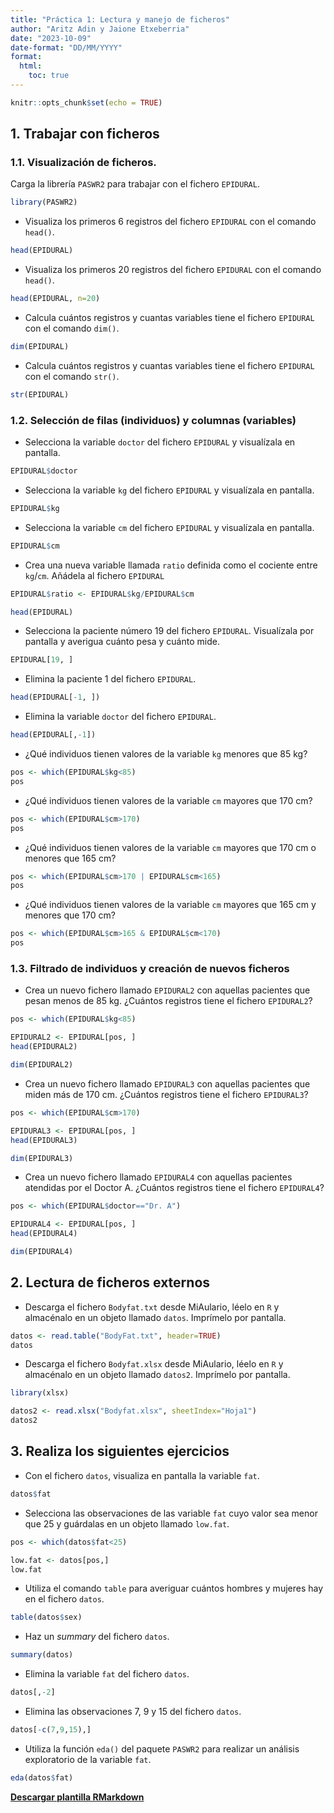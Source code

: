---
title: "Práctica 1: Lectura y manejo de ficheros"
author: "Aritz Adin y Jaione Etxeberria"
date: "2023-10-09"
date-format: "DD/MM/YYYY"
format:
  html:
    toc: true
---

```{r setup, include=FALSE}
knitr::opts_chunk$set(echo = TRUE)  
```

## 1. Trabajar con ficheros

### 1.1. Visualización de ficheros.

Carga la librería `PASWR2` para trabajar con el fichero `EPIDURAL`.

```{r message=FALSE, warning=FALSE}
library(PASWR2)
```

-   Visualiza los primeros 6 registros del fichero `EPIDURAL` con el comando `head()`.

```{r include=FALSE}
head(EPIDURAL)
```

-   Visualiza los primeros 20 registros del fichero `EPIDURAL` con el comando `head()`.

```{r include=TRUE}
head(EPIDURAL, n=20)
```

-   Calcula cuántos registros y cuantas variables tiene el fichero `EPIDURAL` con el comando `dim()`.

```{r include=TRUE}
dim(EPIDURAL)
```

-   Calcula cuántos registros y cuantas variables tiene el fichero `EPIDURAL` con el comando `str()`.

```{r include=TRUE}
str(EPIDURAL)
```

### 1.2. Selección de filas (individuos) y columnas (variables)

-   Selecciona la variable `doctor` del fichero `EPIDURAL` y visualízala en pantalla.

```{r include=TRUE}
EPIDURAL$doctor
```

-   Selecciona la variable `kg` del fichero `EPIDURAL` y visualízala en pantalla.

```{r include=TRUE}
EPIDURAL$kg
```

-   Selecciona la variable `cm` del fichero `EPIDURAL` y visualízala en pantalla.

```{r include=TRUE}
EPIDURAL$cm
```

-   Crea una nueva variable llamada `ratio` definida como el cociente entre `kg`/`cm`. Añádela al fichero `EPIDURAL`

```{r include=TRUE}
EPIDURAL$ratio <- EPIDURAL$kg/EPIDURAL$cm

head(EPIDURAL)
```

-   Selecciona la paciente número 19 del fichero `EPIDURAL`. Visualízala por pantalla y averigua cuánto pesa y cuánto mide.

```{r include=TRUE}
EPIDURAL[19, ]
```

-   Elimina la paciente 1 del fichero `EPIDURAL`.

```{r include=TRUE}
head(EPIDURAL[-1, ])
```

-   Elimina la variable `doctor` del fichero `EPIDURAL`.

```{r include=TRUE}
head(EPIDURAL[,-1])
```

-   ¿Qué individuos tienen valores de la variable `kg` menores que 85 kg?

```{r include=TRUE}
pos <- which(EPIDURAL$kg<85)
pos
```

-   ¿Qué individuos tienen valores de la variable `cm` mayores que 170 cm?

```{r include=TRUE}
pos <- which(EPIDURAL$cm>170)
pos
```

-   ¿Qué individuos tienen valores de la variable `cm` mayores que 170 cm o menores que 165 cm?

```{r include=TRUE}
pos <- which(EPIDURAL$cm>170 | EPIDURAL$cm<165)
pos
```

-   ¿Qué individuos tienen valores de la variable `cm` mayores que 165 cm y menores que 170 cm?

```{r include=TRUE}
pos <- which(EPIDURAL$cm>165 & EPIDURAL$cm<170)
pos
```

### 1.3. Filtrado de individuos y creación de nuevos ficheros

-   Crea un nuevo fichero llamado `EPIDURAL2` con aquellas pacientes que pesan menos de 85 kg. ¿Cuántos registros tiene el fichero `EPIDURAL2`?

```{r include=FALSE}
pos <- which(EPIDURAL$kg<85)

EPIDURAL2 <- EPIDURAL[pos, ]
head(EPIDURAL2)

dim(EPIDURAL2)
```

-   Crea un nuevo fichero llamado `EPIDURAL3` con aquellas pacientes que miden más de 170 cm. ¿Cuántos registros tiene el fichero `EPIDURAL3`?

```{r include=FALSE}
pos <- which(EPIDURAL$cm>170)

EPIDURAL3 <- EPIDURAL[pos, ]
head(EPIDURAL3)

dim(EPIDURAL3)
```

-   Crea un nuevo fichero llamado `EPIDURAL4` con aquellas pacientes atendidas por el Doctor A. ¿Cuántos registros tiene el fichero `EPIDURAL4`?

```{r include=FALSE}
pos <- which(EPIDURAL$doctor=="Dr. A")

EPIDURAL4 <- EPIDURAL[pos, ]
head(EPIDURAL4)

dim(EPIDURAL4)
```

## 2. Lectura de ficheros externos

-   Descarga el fichero `Bodyfat.txt` desde MiAulario, léelo en `R` y almacénalo en un objeto llamado `datos`. Imprímelo por pantalla.

```{r include=FALSE}
datos <- read.table("BodyFat.txt", header=TRUE)
datos
```

-   Descarga el fichero `Bodyfat.xlsx` desde MiAulario, léelo en `R` y almacénalo en un objeto llamado `datos2`. Imprímelo por pantalla.

```{r include=FALSE}
library(xlsx)

datos2 <- read.xlsx("Bodyfat.xlsx", sheetIndex="Hoja1")
datos2
```

## 3. Realiza los siguientes ejercicios

-   Con el fichero `datos`, visualiza en pantalla la variable `fat`.

```{r include=FALSE}
datos$fat
```

-   Selecciona las observaciones de las variable `fat` cuyo valor sea menor que 25 y guárdalas en un objeto llamado `low.fat`.

```{r include=FALSE}
pos <- which(datos$fat<25)

low.fat <- datos[pos,]
low.fat
```

-   Utiliza el comando `table` para averiguar cuántos hombres y mujeres hay en el fichero `datos`.

```{r include=FALSE}
table(datos$sex)
```

-   Haz un *summary* del fichero `datos`.

```{r include=FALSE}
summary(datos)
```

-   Elimina la variable `fat` del fichero `datos`.

```{r include=FALSE}
datos[,-2]
```

-   Elimina las observaciones 7, 9 y 15 del fichero `datos`.

```{r include=FALSE}
datos[-c(7,9,15),]
```

-   Utiliza la función `eda()` del paquete `PASWR2` para realizar un análisis exploratorio de la variable `fat`.

```{r include=FALSE}
eda(datos$fat)
```

[**Descargar plantilla RMarkdown**](https://github.com/aritz-adin/BIOEST_2023-24/raw/main/plantillas/Practica1_plantilla.Rmd)
